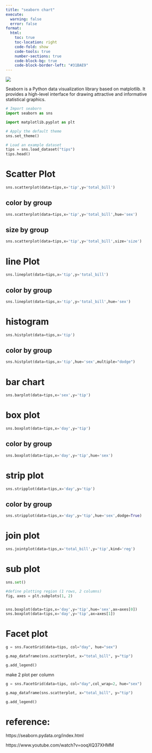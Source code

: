 ```yaml
---
title: "seaborn chart"
execute:
  warning: false
  error: false
format:
  html:
    toc: true
    toc-location: right
    code-fold: show
    code-tools: true
    number-sections: true
    code-block-bg: true
    code-block-border-left: "#31BAE9"
---
```


![](images/logo-wide-lightbg.svg)

Seaborn is a Python data visualization library based on matplotlib. It provides a high-level interface for drawing attractive and informative statistical graphics.

```python
# Import seaborn
import seaborn as sns

import matplotlib.pyplot as plt

# Apply the default theme
sns.set_theme()

# Load an example dataset
tips = sns.load_dataset("tips")
tips.head()
```

# Scatter Plot

```python
sns.scatterplot(data=tips,x='tip',y='total_bill')
```

## color by group

```python
sns.scatterplot(data=tips,x='tip',y='total_bill',hue='sex')
```

## size by group

```python
sns.scatterplot(data=tips,x='tip',y='total_bill',size='size')
```

# line Plot

```python
sns.lineplot(data=tips,x='tip',y='total_bill')
```

## color by group

```python
sns.lineplot(data=tips,x='tip',y='total_bill',hue='sex')
```

# histogram

```python
sns.histplot(data=tips,x='tip')
```

## color by group

```python
sns.histplot(data=tips,x='tip',hue='sex',multiple="dodge")
```

# bar chart

```python
sns.barplot(data=tips,x='sex',y='tip')
```

# box plot

```python
sns.boxplot(data=tips,x='day',y='tip')
```

## color by group

```python
sns.boxplot(data=tips,x='day',y='tip',hue='sex')
```

# strip plot

```python
sns.stripplot(data=tips,x='day',y='tip')
```

## color by group

```python
sns.stripplot(data=tips,x='day',y='tip',hue='sex',dodge=True)
```

# join plot

```python
sns.jointplot(data=tips,x='total_bill',y='tip',kind='reg')
```

# sub plot

```python
sns.set()

#define plotting region (1 rows, 2 columns)
fig, axes = plt.subplots(1, 2)


sns.boxplot(data=tips,x='day',y='tip',hue='sex',ax=axes[0])
sns.boxplot(data=tips,x='day',y='tip',ax=axes[1])
```

# Facet plot

```python
g = sns.FacetGrid(data=tips, col="day", hue="sex")

g.map_dataframe(sns.scatterplot, x="total_bill", y="tip")

g.add_legend()
```

make 2 plot per column

```python
g = sns.FacetGrid(data=tips, col="day",col_wrap=2, hue="sex")

g.map_dataframe(sns.scatterplot, x="total_bill", y="tip")

g.add_legend()
```

# reference:

https://seaborn.pydata.org/index.html

https://www.youtube.com/watch?v=ooqXQ37XHMM
